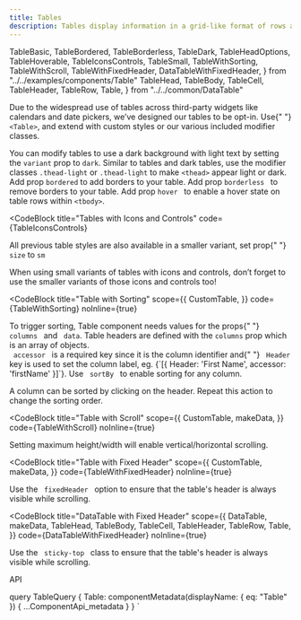 ```yaml
---
title: Tables
description: Tables display information in a grid-like format of rows and columns. They organize information in a way that’s easy to scan, so that users can look for patterns and insights.
---
```


  TableBasic,
  TableBordered,
  TableBorderless,
  TableDark,
  TableHeadOptions,
  TableHoverable,
  TableIconsControls,
  TableSmall,
  TableWithSorting,
  TableWithScroll,
  TableWithFixedHeader,
  DataTableWithFixedHeader,
} from "../../examples/components/Table"
  TableHead,
  TableBody,
  TableCell,
  TableHeader,
  TableRow,
  Table,
} from "../../common/DataTable"

<Overview>
  Due to the widespread use of tables across third-party widgets like calendars
  and date pickers, we’ve designed our tables to be opt-in. Use{" "}
  <code>&lt;Table&gt;</code>, and extend with custom styles or our various
  included modifier classes.
</Overview>

<CodeBlock title="Basic Table" code={TableBasic}></CodeBlock>

<CodeBlock title="Dark Table" code={TableDark}>
  You can modify tables to use a dark background with light text by setting the
  <code>variant</code> prop to <code>dark</code>.
</CodeBlock>

<CodeBlock title="Table Head Options" code={TableHeadOptions}>
  Similar to tables and dark tables, use the modifier classes
  <code>.thead-light</code> or <code>.thead-light</code> to make
  <code>&lt;thead&gt;</code> appear light or dark.
</CodeBlock>

<CodeBlock title="Bordered Table" code={TableBordered}>
  Add prop <code>bordered</code> to add borders to your table.
</CodeBlock>

<CodeBlock title="Borderless Table" code={TableBorderless}>
  Add prop <code>borderless </code> to remove borders to your table.
</CodeBlock>

<CodeBlock title="Hoverable Rows" code={TableHoverable}>
  Add prop <code>hover </code> to enable a hover state on table rows within
  <code>&lt;tbody&gt;</code>.
</CodeBlock>

<CodeBlock
  title="Tables with Icons and Controls"
  code={TableIconsControls}
></CodeBlock>

<CodeBlock title="Small Variants" code={TableSmall}>
  <p>
    All previous table styles are also available in a smaller variant, set prop{" "}
    <code>size</code> to <code>sm</code>
  </p>
  <p>
    When using small variants of tables with icons and controls, don’t forget to
    use the smaller variants of those icons and controls too!
  </p>
</CodeBlock>

<CodeBlock
  title="Table with Sorting"
  scope={{
    CustomTable,
  }}
  code={TableWithSorting}
  noInline={true}
>
  <p>
    To trigger sorting, Table component needs values for the props{" "}
    <code> columns </code> and
    <code> data</code>. Table headers are defined with the <code>columns</code> prop
    which is an array of objects.
    <br />
    <code> accessor </code> is a required key since it is the column identifier and{" "}
    <code> Header </code> key is used to set the column label, eg.
    {`[{ Header: 'First Name', accessor: 'firstName' }]`}. Use
    <code> sortBy </code> to enable sorting for any column.
  </p>
  <p>
    A column can be sorted by clicking on the header. Repeat this action to
    change the sorting order.
  </p>
</CodeBlock>

<CodeBlock
  title="Table with Scroll"
  scope={{
    CustomTable,
    makeData,
  }}
  code={TableWithScroll}
  noInline={true}
>
  Setting maximum height/width will enable vertical/horizontal scrolling.
</CodeBlock>

<CodeBlock
  title="Table with Fixed Header"
  scope={{
    CustomTable,
    makeData,
  }}
  code={TableWithFixedHeader}
  noInline={true}
>
  Use the <code> fixedHeader </code> option to ensure that the table's header is
  always visible while scrolling.
</CodeBlock>

<CodeBlock
  title="DataTable with Fixed Header"
  scope={{
    DataTable,
    makeData,
    TableHead,
    TableBody,
    TableCell,
    TableHeader,
    TableRow,
    Table,
  }}
  code={DataTableWithFixedHeader}
  noInline={true}
>
  Use the <code> sticky-top </code> class to ensure that the table's header is
  always visible while scrolling.
</CodeBlock>

<LinkedHeading h="2" className="h1" id="table-api">
  API
</LinkedHeading>
<ComponentApi metadata={props.data.Table} />

  query TableQuery {
    Table: componentMetadata(displayName: { eq: "Table" }) {
      ...ComponentApi_metadata
    }
  }
`
